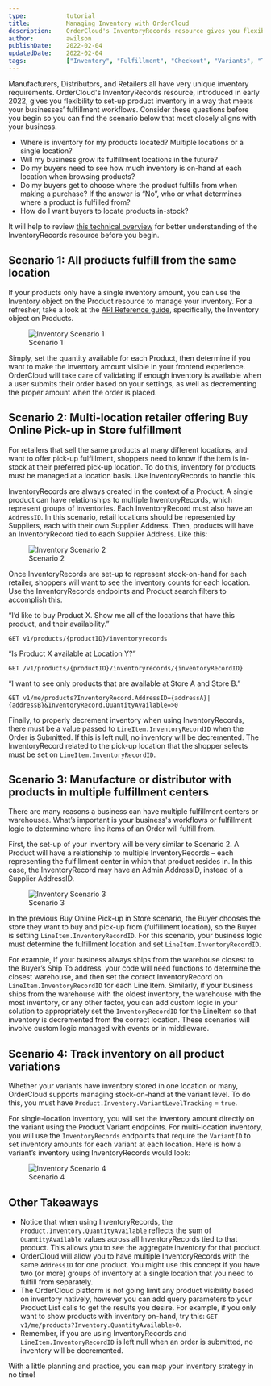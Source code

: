 ```yaml
---
type:           tutorial
title:          Managing Inventory with OrderCloud
description:    OrderCloud's InventoryRecords resource gives you flexibility to set-up product inventory in a way that meets your businesses’ fulfillment workflows.
author:         awilson
publishDate:    2022-02-04
updatedDate:    2022-02-04    
tags:           ["Inventory", "Fulfillment", "Checkout", "Variants", "Tutorial"]
---
```


Manufacturers, Distributors, and Retailers all have very unique inventory requirements. OrderCloud's InventoryRecords resource, introduced in early 2022, gives you flexibility to set-up product inventory in a way that meets your businesses’ fulfillment workflows. Consider these questions before you begin so you can find the scenario below that most closely aligns with your business.

 - Where is inventory for my products located? Multiple locations or a single location?
-   Will my business grow its fulfillment locations in the future?
-   Do my buyers need to see how much inventory is on-hand at each location when browsing products?
-   Do my buyers get to choose where the product fulfills from when making a purchase? If the answer is “No”, who or what determines where a product is fulfilled from?
-   How do I want buyers to locate products in-stock?

It will help to review [this technical overview](https://ordercloud.io/knowledge-base/multi-location-inventory) for better understanding of the InventoryRecords resource before you begin.

## Scenario 1: All products fulfill from the same location

If your products only have a single inventory amount, you can use the Inventory object on the Product resource to manage your inventory. For a refresher, take a look at the [API Reference guide](https://ordercloud.io/api-reference/product-catalogs/products/create), specifically, the Inventory object on Products.

<figure class="blog-figure">
<img src="/images/knowledge-base/inline/inventory-use-guide/inventory_records_1.jpg" alt="Inventory Scenario 1"/>
<figcaption>Scenario 1</figcaption>
</figure>

Simply, set the quantity available for each Product, then determine if you want to make the inventory amount visible in your frontend experience. OrderCloud will take care of validating if enough inventory is available when a user submits their order based on your settings, as well as decrementing the proper amount when the order is placed.

## Scenario 2: Multi-location retailer offering Buy Online Pick-up in Store fulfillment

For retailers that sell the same products at many different locations, and want to offer pick-up fulfillment, shoppers need to know if the item is in-stock at their preferred pick-up location. To do this, inventory for products must be managed at a location basis. Use InventoryRecords to handle this.

InventoryRecords are always created in the context of a Product. A single product can have relationships to multiple InventoryRecords, which represent groups of inventories. Each InventoryRecord must also have an `AddressID`. In this scenario, retail locations should be represented by Suppliers, each with their own Supplier Address. Then, products will have an InventoryRecord tied to each Supplier Address. Like this:

<figure class="blog-figure">
<img src="/images/knowledge-base/inline/inventory-use-guide/inventory_records_2.jpg" alt="Inventory Scenario 2"/>
<figcaption>Scenario 2</figcaption>
</figure>

Once InventoryRecords are set-up to represent stock-on-hand for each retailer, shoppers will want to see the inventory counts for each location. Use the InventoryRecords endpoints and Product search filters to accomplish this.

 “I’d like to buy Product X. Show me all of the locations that have this product, and their availability.”

    GET v1/products/{productID}/inventoryrecords

“Is Product X available at Location Y?”

    GET /v1/products/{productID}/inventoryrecords/{inventoryRecordID}

“I want to see only products that are available at Store A and Store B.”

    GET v1/me/products?InventoryRecord.AddressID={addressA}|{addressB}&InventoryRecord.QuantityAvailable=>0

Finally, to properly decrement inventory when using InventoryRecords, there must be a value passed to `LineItem.InventoryRecordID` when the Order is Submitted. If this is left null, no inventory will be decremented. The InventoryRecord related to the pick-up location that the shopper selects must be set on `LineItem.InventoryRecordID`.

## Scenario 3: Manufacture or distributor with products in multiple fulfillment centers

There are many reasons a business can have multiple fulfillment centers or warehouses. What’s important is your business's workflows or fulfillment logic to determine where line items of an Order will fulfill from.

First, the set-up of your inventory will be very similar to Scenario 2. A Product will have a relationship to multiple InventoryRecords – each representing the fulfillment center in which that product resides in. In this case, the InventoryRecord may have an Admin AddressID, instead of a Supplier AddressID.

<figure class="blog-figure">
<img src="/images/knowledge-base/inline/inventory-use-guide/inventory_records_3.jpg" alt="Inventory Scenario 3"/>
<figcaption>Scenario 3</figcaption>
</figure>

In the previous Buy Online Pick-up in Store scenario, the Buyer chooses the store they want to buy and pick-up from (fulfillment location), so the Buyer is setting `LineItem.InventoryRecordID`. For this scenario, your business logic must determine the fulfillment location and set `LineItem.InventoryRecordID`.

For example, if your business always ships from the warehouse closest to the Buyer’s Ship To address, your code will need functions to determine the closest warehouse, and then set the correct InventoryRecord on `LineItem.InventoryRecordID` for each Line Item. Similarly, if your business ships from the warehouse with the oldest inventory, the warehouse with the most inventory, or any other factor, you can add custom logic in your solution to appropriately set the `InventoryRecordID` for the LineItem so that inventory is decremented from the correct location. These scenarios will involve custom logic managed with events or in middleware.

## Scenario 4: Track inventory on all product variations

Whether your variants have inventory stored in one location or many, OrderCloud supports managing stock-on-hand at the variant level. To do this, you must have `Product.Inventory.VariantLevelTracking` = `true`.

For single-location inventory, you will set the inventory amount directly on the variant using the Product Variant endpoints. For multi-location inventory, you will use the `InventoryRecords` endpoints that require the `VariantID` to set inventory amounts for each variant at each location. Here is how a variant’s inventory using InventoryRecords would look:

<figure class="blog-figure">
<img src="/images/knowledge-base/inline/inventory-use-guide/inventory_records_4.jpg" alt="Inventory Scenario 4"/>
<figcaption>Scenario 4</figcaption>
</figure>

## Other Takeaways

 - Notice that when using InventoryRecords, the `Product.Inventory.QuantityAvailable` reflects the sum of `QuantityAvailable` values across all InventoryRecords tied to that product. This allows you to see the aggregate inventory for that product.
-   OrderCloud will allow you to have multiple InventoryRecords with the same `AddressID` for one product. You might use this concept if you have two (or more) groups of inventory at a single location that you need to fulfill from separately.
-   The OrderCloud platform is not going limit any product visibility based on inventory natively, however you can add query parameters to your Product List calls to get the results you desire. For example, if you only want to show products with inventory on-hand, try this: `GET v1/me/products?Inventory.QuantityAvailable>0`.
-   Remember, if you are using InventoryRecords and `LineItem.InventoryRecordID` is left null when an order is submitted, no inventory will be decremented.
    
With a little planning and practice, you can map your inventory strategy in no time!
